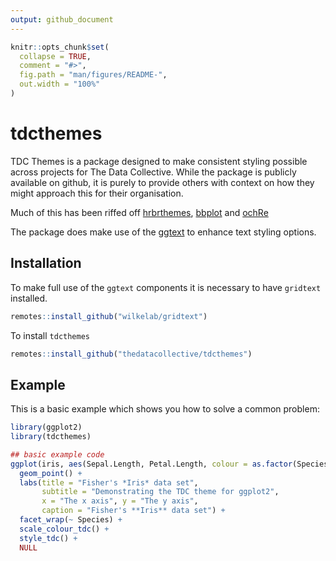 ```yaml
---
output: github_document
---
```


<!-- README.md is generated from README.Rmd. Please edit that file -->

```r
knitr::opts_chunk$set(
  collapse = TRUE,
  comment = "#>",
  fig.path = "man/figures/README-",
  out.width = "100%"
)
```
# tdcthemes

<!-- badges: start -->
<!-- badges: end -->

TDC Themes is a package designed to make consistent styling possible across projects for The Data Collective. While the package is publicly available on github, it is purely to provide others with context on how they might approach this for their organisation.

Much of this has been riffed off [hrbrthemes](https://github.com/hrbrmstr/hrbrthemes), [bbplot](https://github.com/bbc/bbplot) and
[ochRe](https://github.com/ropenscilabs/ochRe)

The package does make use of the [ggtext](https://github.com/wilkelab/ggtext) to enhance text styling options. 

## Installation

To make full use of the `ggtext` components it is necessary to have `gridtext` installed.
``` r
remotes::install_github("wilkelab/gridtext")
```

To install `tdcthemes`

``` r
remotes::install_github("thedatacollective/tdcthemes")
```

## Example

This is a basic example which shows you how to solve a common problem:


``` r
library(ggplot2)
library(tdcthemes)

## basic example code
ggplot(iris, aes(Sepal.Length, Petal.Length, colour = as.factor(Species))) +
  geom_point() +
  labs(title = "Fisher's *Iris* data set",
       subtitle = "Demonstrating the TDC theme for ggplot2",
       x = "The x axis", y = "The y axis",
       caption = "Fisher's **Iris** data set") +
  facet_wrap(~ Species) +
  scale_colour_tdc() +
  style_tdc() +
  NULL
```
